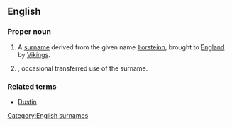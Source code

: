 ==English==

===Proper noun===
{{en-proper noun}}

# A [[surname]] derived from the {{ON.}} given name [[Þorsteinn]], brought to [[England]] by [[Viking]]s.
# {{given name|male}}, occasional transferred use of the surname.

===Related terms===
*[[Dustin]]

[[Category:English surnames]]